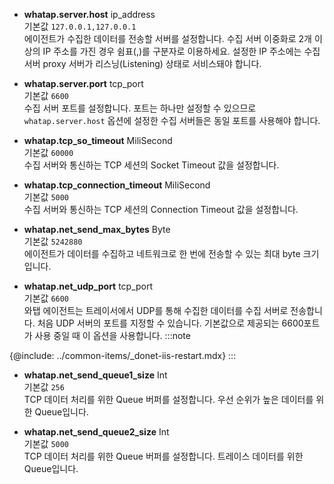 * **whatap.server.host** <span class='type'>ip_address</span><br/>
기본값 `127.0.0.1,127.0.0.1`<br/>에이전트가 수집한 데이터를 전송할 서버를 설정합니다. 수집 서버 이중화로 2개 이상의 IP 주소를 가진 경우 쉼표(,)를 구분자로 이용하세요. 설정한 IP 주소에는 수집 서버 proxy 서버가 리스닝(Listening) 상태로 서비스돼야 합니다.

* **whatap.server.port** <span class='type'>tcp_port</span><br/>
기본값 `6600`<br/>수집 서버 포트를 설정합니다. 포트는 하나만 설정할 수 있으므로 `whatap.server.host` 옵션에 설정한 수집 서버들은 동일 포트를 사용해야 합니다.

* **whatap.tcp_so_timeout** <span class='type'>MiliSecond</span><br/>
기본값 `60000`<br/>수집 서버와 통신하는 TCP 세션의 Socket Timeout 값을 설정합니다.

* **whatap.tcp_connection_timeout** <span class='type'>MiliSecond</span><br/>
기본값 `5000`<br/>수집 서버와 통신하는 TCP 세션의 Connection Timeout 값을 설정합니다.

* **whatap.net_send_max_bytes** <span class='type'>Byte</span><br/>
기본값 `5242880`<br/>에이전트가 데이터를 수집하고 네트워크로 한 번에 전송할 수 있는 최대 byte 크기입니다.

* **whatap.net_udp_port** <span class='type'>tcp_port</span><br/>
    기본값 `6600`<br/>와탭 에이전트는 트레이서에서 UDP를 통해 수집한 데이터를 수집 서버로 전송합니다. 처음 UDP 서버의 포트를 지정할 수 있습니다. 기본값으로 제공되는 6600포트가 사용 중일 때 이 옵션을 사용합니다.
:::note
<!-- IIS를 다시 시작해야 적용할 수 있습니다. -->
{@include: ../common-items/_donet-iis-restart.mdx}
:::

* **whatap.net_send_queue1_size** <span class='type'>Int</span><br/>
기본값 `256`<br/>TCP 데이터 처리를 위한 Queue 버퍼를 설정합니다. 우선 순위가 높은 데이터를 위한 Queue입니다.

* **whatap.net_send_queue2_size** <span class='type'>Int</span><br/>
기본값 `5000`<br/>TCP 데이터 처리를 위한 Queue 버퍼를 설정합니다. 트레이스 데이터를 위한 Queue입니다.